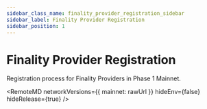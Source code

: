 ```yaml
---
sidebar_class_name: finality_provider_registration_sidebar
sidebar_label: Finality Provider Registration
sidebar_position: 1
---
```


# Finality Provider Registration

Registration process for Finality Providers in Phase 1 Mainnet.



<RemoteMD
  networkVersions={{
    mainnet: rawUrl
  }}
  hideEnv={false}
  hideRelease={true}
/>
